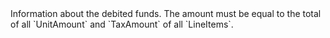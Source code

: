   

  

  

  
<ResponseField name="DebitedFunds" type="object" >    
Information about the debited funds. The amount must be equal to the total of all `UnitAmount` and `TaxAmount` of all `LineItems`.   

<Expandable title="properties"><CurrencyResponse />  
<AmountResponse />  
  

</Expandable> 
</ResponseField>